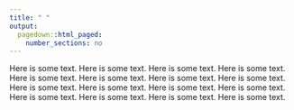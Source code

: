 ```yaml
---
title: " "
output:
  pagedown::html_paged:
    number_sections: no
---
```


Here is some text. Here is some text. Here is some text. Here is some text.  
Here is some text. Here is some text. Here is some text. Here is some text. 
Here is some text. Here is some text. Here is some text. Here is some text. 
Here is some text. Here is some text. Here is some text. Here is some text. 